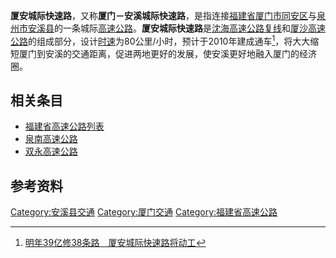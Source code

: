 '''厦安城际快速路'''，又称'''厦门－安溪城际快速路'''，是指连接[[福建省|福建省]][[厦门市|厦门市]][[同安区|同安区]]与[[泉州市|泉州市]][[安溪县|安溪县]]的一条城际[[高速公路|高速公路]]。'''厦安城际快速路'''是[[沈海高速公路复线|沈海高速公路复线]]和[[厦沙高速公路|厦沙高速公路]]的组成部分，设计[[时速|时速]]为80公里/小时，预计于2010年建成通车<ref>[http://www.xmnn.cn/xwzx/xmyw/200612/t20061219_86329.htm 明年39亿修38条路　厦安城际快速路将动工]{{dead link|date=2017年12月 |bot=InternetArchiveBot |fix-attempted=yes }}</ref>，将大大缩短厦门到安溪的交通距离，促进两地更好的发展，使安溪更好地融入厦门的经济圈。

==相关条目==

* [[福建省高速公路列表|福建省高速公路列表]]
* [[泉南高速公路|泉南高速公路]]
* [[双永高速公路|双永高速公路]]

==参考资料==
{{reflist}}

{{福建小作品}}

[[Category:安溪县交通|Category:安溪县交通]]
[[Category:厦门交通|Category:厦门交通]]
[[Category:福建省高速公路|Category:福建省高速公路]]